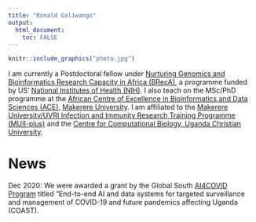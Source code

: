 ```yaml
---
title: "Ronald Galiwango"
output: 
  html_document:
    toc: FALSE
---
```




```r

knitr::include_graphics("photo.jpg") 
```


I am currently a Postdoctoral fellow under [Nurturing Genomics and Bioinformatics Research Capacity in Africa (BRecA)](https://www.breca.mak.ac.ug/), a programme funded by US' [National Institutes of Health (NIH)](https://www.nih.gov/). I also teach on the MSc/PhD programme at the [African Centre of Excellence in Bioinformatics and Data Sciences (ACE)](https://ace.idi.co.ug/), [Makerere University](https://www.mak.ac.ug/). I am affiliated to the [Makerere University/UVRI Infection and Immunity Research Training Programme (MUII-plus)](https://www.muii.org.ug/) and the [Centre for Computational Biology, Uganda Christian University](https://github.com/compbiorg/).


# News

Dec 2020: We were awarded a grant by the Global South [AI4COVID Program](http://covidsouth.ai/grantees/) titled "End-to-end AI and data systems for targeted surveillance and management of COVID-19 and future pandemics affecting Uganda (COAST).


